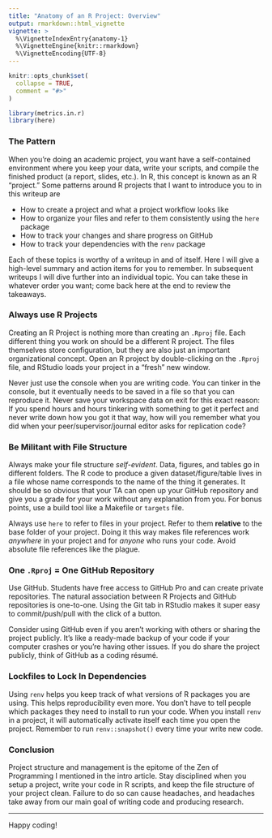 ```yaml
---
title: "Anatomy of an R Project: Overview"
output: rmarkdown::html_vignette
vignette: >
  %\VignetteIndexEntry{anatomy-1}
  %\VignetteEngine{knitr::rmarkdown}
  %\VignetteEncoding{UTF-8}
---
```


```r
knitr::opts_chunk$set(
  collapse = TRUE,
  comment = "#>"
)
```

```r
library(metrics.in.r)
library(here)
```

### The Pattern

When you're doing an academic project, you want have a self-contained environment where you keep your data, write your scripts, and compile the finished product (a report, slides, etc.). In R, this concept is known as an R "project." Some patterns around R projects that I want to introduce you to in this writeup are

-   How to create a project and what a project workflow looks like
-   How to organize your files and refer to them consistently using the `here` package
-   How to track your changes and share progress on GitHub
-   How to track your dependencies with the `renv` package

Each of these topics is worthy of a writeup in and of itself. Here I will give a high-level summary and action items for you to remember. In subsequent writeups I will dive further into an individual topic. You can take these in whatever order you want; come back here at the end to review the takeaways.

### Always use R Projects

Creating an R Project is nothing more than creating an `.Rproj` file. Each different thing you work on should be a different R project. The files themselves store configuration, but they are also just an important organizational concept. Open an R project by double-clicking on the `.Rproj` file, and RStudio loads your project in a "fresh" new window.

Never just use the console when you are writing code. You can tinker in the console, but it eventually needs to be saved in a file so that you can reproduce it. Never save your workspace data on exit for this exact reason: If you spend hours and hours tinkering with something to get it perfect and never write down how you got it that way, how will you remember what you did when your peer/supervisor/journal editor asks for replication code?

### Be Militant with File Structure

Always make your file structure *self-evident*. Data, figures, and tables go in different folders. The R code to produce a given dataset/figure/table lives in a file whose name corresponds to the name of the thing it generates. It should be so obvious that your TA can open up your GitHub repository and give you a grade for your work without any explanation from you. For bonus points, use a build tool like a Makefile or `targets` file.

Always use `here` to refer to files in your project. Refer to them **relative** to the base folder of your project. Doing it this way makes file references work *anywhere* in your project and for *anyone* who runs your code. Avoid absolute file references like the plague.

### One `.Rproj` = One GitHub Repository

Use GitHub. Students have free access to GitHub Pro and can create private repositories. The natural association between R Projects and GitHub repositories is one-to-one. Using the Git tab in RStudio makes it super easy to commit/push/pull with the click of a button.

Consider using GitHub even if you aren't working with others or sharing the project publicly. It's like a ready-made backup of your code if your computer crashes or you're having other issues. If you do share the project publicly, think of GitHub as a coding résumé.

### Lockfiles to Lock In Dependencies

Using `renv` helps you keep track of what versions of R packages you are using. This helps reproducibility even more. You don't have to tell people which packages they need to install to run your code. When you install `renv` in a project, it will automatically activate itself each time you open the project. Remember to run `renv::snapshot()` every time your write new code.

### Conclusion

Project structure and management is the epitome of the Zen of Programming I mentioned in the intro article. Stay disciplined when you setup a project, write your code in R scripts, and keep the file structure of your project clean. Failure to do so can cause headaches, and headaches take away from our main goal of writing code and producing research.

<hr>

Happy coding!
